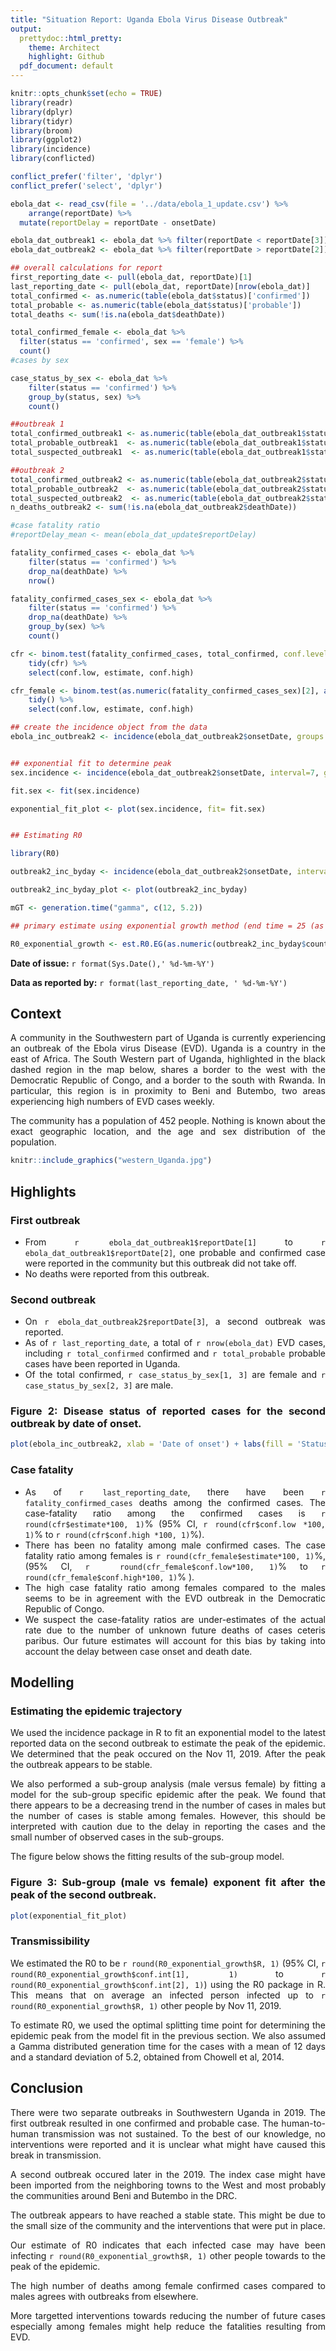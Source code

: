 ```yaml
---
title: "Situation Report: Uganda Ebola Virus Disease Outbreak"
output:
  prettydoc::html_pretty:
    theme: Architect
    highlight: Github
  pdf_document: default
---
```


<style>
body {
text-align: justify}
</style>


```r
knitr::opts_chunk$set(echo = TRUE)
library(readr)
library(dplyr)
library(tidyr)
library(broom)
library(ggplot2)
library(incidence)
library(conflicted)

conflict_prefer('filter', 'dplyr')
conflict_prefer('select', 'dplyr')
```


```r
ebola_dat <- read_csv(file = '../data/ebola_1_update.csv') %>% 
    arrange(reportDate) %>% 
  mutate(reportDelay = reportDate - onsetDate) 

ebola_dat_outbreak1 <- ebola_dat %>% filter(reportDate < reportDate[3])
ebola_dat_outbreak2 <- ebola_dat %>% filter(reportDate > reportDate[2])

```
```r

## overall calculations for report
first_reporting_date <- pull(ebola_dat, reportDate)[1]
last_reporting_date <- pull(ebola_dat, reportDate)[nrow(ebola_dat)]
total_confirmed <- as.numeric(table(ebola_dat$status)['confirmed'])
total_probable <- as.numeric(table(ebola_dat$status)['probable'])
total_deaths <- sum(!is.na(ebola_dat$deathDate))
```

```r
total_confirmed_female <- ebola_dat %>% 
  filter(status == 'confirmed', sex == 'female') %>%
  count()
#cases by sex

case_status_by_sex <- ebola_dat %>% 
    filter(status == 'confirmed') %>% 
    group_by(status, sex) %>% 
    count() 

##outbreak 1
total_confirmed_outbreak1 <- as.numeric(table(ebola_dat_outbreak1$status)['confirmed'])
total_probable_outbreak1  <- as.numeric(table(ebola_dat_outbreak1$status)['probable'])
total_suspected_outbreak1  <- as.numeric(table(ebola_dat_outbreak1$status)['suspected'])

##outbreak 2
total_confirmed_outbreak2 <- as.numeric(table(ebola_dat_outbreak2$status)['confirmed'])
total_probable_outbreak2  <- as.numeric(table(ebola_dat_outbreak2$status)['probable'])
total_suspected_outbreak2  <- as.numeric(table(ebola_dat_outbreak2$status)['suspected'])
n_deaths_outbreak2 <- sum(!is.na(ebola_dat_outbreak2$deathDate))
```
```r
#case fatality ratio
#reportDelay_mean <- mean(ebola_dat_update$reportDelay)

fatality_confirmed_cases <- ebola_dat %>% 
    filter(status == 'confirmed') %>% 
    drop_na(deathDate) %>% 
    nrow()

fatality_confirmed_cases_sex <- ebola_dat %>% 
    filter(status == 'confirmed') %>% 
    drop_na(deathDate) %>% 
    group_by(sex) %>% 
    count()

cfr <- binom.test(fatality_confirmed_cases, total_confirmed, conf.level = .95) %>% 
    tidy(cfr) %>% 
    select(conf.low, estimate, conf.high)

cfr_female <- binom.test(as.numeric(fatality_confirmed_cases_sex)[2], as.numeric(total_confirmed_female), conf.level = .95) %>% 
    tidy() %>% 
    select(conf.low, estimate, conf.high)
```

```r
## create the incidence object from the data
ebola_inc_outbreak2 <- incidence(ebola_dat_outbreak2$onsetDate, groups = ebola_dat_outbreak2$status)


## exponential fit to determine peak
sex.incidence <- incidence(ebola_dat_outbreak2$onsetDate, interval=7, groups = ebola_dat_outbreak2$sex)

fit.sex <- fit(sex.incidence)

exponential_fit_plot <- plot(sex.incidence, fit= fit.sex)


## Estimating R0

library(R0)

outbreak2_inc_byday <- incidence(ebola_dat_outbreak2$onsetDate, interval=1)

outbreak2_inc_byday_plot <- plot(outbreak2_inc_byday)

mGT <- generation.time("gamma", c(12, 5.2))

## primary estimate using exponential growth method (end time = 25 (as indicated by model split))

R0_exponential_growth <- est.R0.EG(as.numeric(outbreak2_inc_byday$counts), mGT, begin = 1, end = 25)

```

**Date of issue:** `r format(Sys.Date(),' %d-%m-%Y')`

**Data as reported by:** `r format(last_reporting_date, ' %d-%m-%Y')`

## Context
A community in the Southwestern part of Uganda is currently experiencing an outbreak of the Ebola virus Disease (EVD). Uganda is a country in the east of Africa. The South Western part of Uganda, highlighted in the black dashed region in the map below, shares a border to the west with the Democratic Republic of Congo, and a border to the south with Rwanda. In particular, this region is in proximity to Beni and Butembo, two areas experiencing high numbers of EVD cases weekly. 

The community has a population of 452 people. Nothing is known about the exact geographic location, and the age and sex distribution of the population.

```r
knitr::include_graphics("western_Uganda.jpg")
```

## Highlights
### First outbreak 
- From `r ebola_dat_outbreak1$reportDate[1]` to `r ebola_dat_outbreak1$reportDate[2]`, one probable and confirmed case were reported in the community but this outbreak did not take off.
- No deaths were reported from this outbreak.

### Second outbreak
- On `r ebola_dat_outbreak2$reportDate[3]`, a second outbreak was reported. 
- As of `r last_reporting_date`, a total of `r nrow(ebola_dat)` EVD cases, including `r total_confirmed` confirmed and `r total_probable` probable cases have been reported in Uganda.
- Of the total confirmed, `r case_status_by_sex[1, 3]` are female and `r case_status_by_sex[2, 3]` are male.


### Figure 2: Disease status of reported cases for the second outbreak by date of onset.
```r
plot(ebola_inc_outbreak2, xlab = 'Date of onset') + labs(fill = 'Status')
```
 
### Case fatality
 - As of `r last_reporting_date`,  there have been `r fatality_confirmed_cases` deaths among the confirmed cases. The case-fatality ratio among the confirmed cases is `r round(cfr$estimate*100, 1)`% (95% CI, `r round(cfr$conf.low *100, 1)`% to `r round(cfr$conf.high *100, 1)`%). 
- There has been no fatality among male confirmed cases. The case fatality ratio among females is `r round(cfr_female$estimate*100, 1)`%, (95% CI, `r  round(cfr_female$conf.low*100, 1)`% to `r  round(cfr_female$conf.high*100, 1)`% ). 
- The high case fatality ratio among females compared to the males seems to be in agreement with the EVD outbreak in the Democratic Republic of Congo.
- We suspect the case-fatality ratios are under-estimates of the actual rate due to the number of unknown future deaths of cases ceteris paribus. Our future estimates will account for this bias by taking into account the delay between case onset and death date.

## Modelling

### Estimating the epidemic trajectory
We used the incidence package in R to fit an exponential model to the latest reported data on the second outbreak to estimate the peak of the epidemic. We determined that the peak occured on the Nov 11, 2019. After the peak the outbreak appears to be stable. 

We also performed a sub-group analysis (male versus female) by fitting a model for the sub-group specific epidemic after the peak. We found that there appears to be a decreasing trend in the number of cases in males but the number of cases is stable among females. However, this should be interpreted with caution due to the delay in reporting the cases and the small number of observed cases in the sub-groups. 

The figure below shows the fitting results of the sub-group model.

### Figure 3: Sub-group (male vs female) exponent fit after the peak of the second outbreak.
```r
plot(exponential_fit_plot)
```

### Transmissibility
We estimated the R0 to be `r round(R0_exponential_growth$R, 1)` (95% CI, `r round(R0_exponential_growth$conf.int[1], 1)` to `r round(R0_exponential_growth$conf.int[2], 1)`) using the R0 package in R. This means that on average an infected person infected up to `r round(R0_exponential_growth$R, 1)` other people by Nov 11, 2019. 

To estimate R0, we used the optimal splitting time point for determining the epidemic peak from the model fit in the previous section. We also assumed a Gamma distributed generation time for the cases with a mean of 12 days and a standard deviation of 5.2, obtained from Chowell et al, 2014.

## Conclusion
There were two separate outbreaks in Southwestern Uganda in 2019. The first outbreak resulted in one confirmed and probable case. The human-to-human transmission was not sustained. To the best of our knowledge, no interventions were reported and it is unclear what might have caused this break in transmission.

A second outbreak occured later in the 2019. The index case might have been imported from the neighboring towns to the West and most probably the communities around Beni and Butembo in the DRC. 

The outbreak appears to have reached a stable state. This might be due to the small size of the community and the interventions that were put in place. 

Our estimate of R0 indicates that each infected case may have been infecting `r round(R0_exponential_growth$R, 1)` other people towards to the peak of the epidemic. 

The high number of deaths among female confirmed cases compared to males agrees with outbreaks from elsewhere. 

More targetted interventions towards reducing the number of future cases especially among females might help reduce the fatalities resulting from EVD.  


